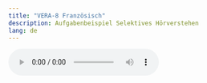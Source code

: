 ```yaml
---
title: "VERA-8 Französisch"
description: Aufgabenbeispiel Selektives Hörverstehen
lang: de
---
```


<audio controls src="camping.mp3"></audio>
